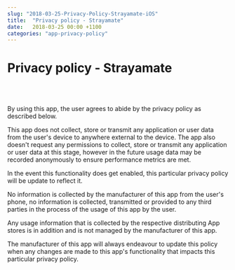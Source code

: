 ```yaml
---
slug: "2018-03-25-Privacy-Policy-Strayamate-iOS"
title:  "Privacy policy - Strayamate"
date:   2018-03-25 00:00 +1100
categories: "app-privacy-policy"
---
```


# Privacy policy - Strayamate
<br/>
<br/>

By using  this app, the user agrees to abide by the privacy policy as described below.

This app does not collect, store or transmit any application or user data from the user's device to anywhere external to the device. The app also doesn't request any permissions to collect, store or transmit any application or user data at this stage, however in the future usage data may be recorded anonymously to ensure performance metrics are met.

In the event this functionality does get enabled, this particular privacy policy will be update to reflect it.

No information is collected by the manufacturer of this app from the user's phone, no information is collected, transmitted or provided to any third parties in the process of the usage of this app by the user.

Any usage information that is collected by the respective distributing App stores is in addition and is not managed by the manufacturer of this app.

The manufacturer of this app will always endeavour to update this policy when any changes are made to this app's functionality that impacts this particular privacy policy.
